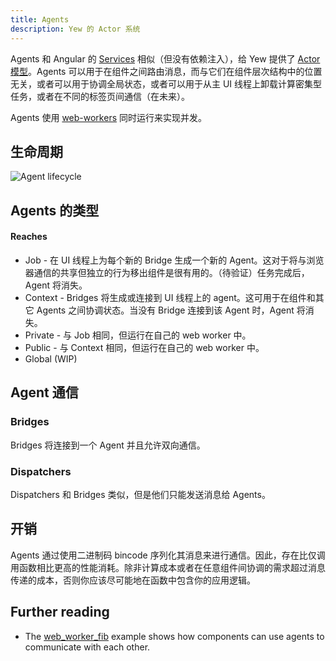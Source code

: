 ```yaml
---
title: Agents
description: Yew 的 Actor 系统
---
```


Agents 和 Angular 的 [Services](https://angular.io/guide/architecture-services) 相似（但没有依赖注入），给 Yew 提供了 [Actor 模型](https://en.wikipedia.org/wiki/Actor_model)。Agents 可以用于在组件之间路由消息，而与它们在组件层次结构中的位置无关，或者可以用于协调全局状态，或者可以用于从主 UI 线程上卸载计算密集型任务，或者在不同的标签页间通信（在未来）。

Agents 使用 [web-workers](https://developer.mozilla.org/en-US/docs/Web/API/Web_Workers_API/Using_web_workers) 同时运行来实现并发。

## 生命周期

![Agent lifecycle](https://user-images.githubusercontent.com/42674621/79125224-b6481d80-7d95-11ea-8e6a-ab9b52d1d8ac.png)

## Agents 的类型

#### Reaches

- Job - 在 UI 线程上为每个新的 Bridge 生成一个新的 Agent。这对于将与浏览器通信的共享但独立的行为移出组件是很有用的。（待验证）任务完成后，Agent 将消失。
- Context - Bridges 将生成或连接到 UI 线程上的 agent。这可用于在组件和其它 Agents 之间协调状态。当没有 Bridge 连接到该 Agent 时，Agent 将消失。
- Private - 与 Job 相同，但运行在自己的 web worker 中。
- Public - 与 Context 相同，但运行在自己的 web worker 中。
- Global \(WIP\)

## Agent 通信

### Bridges

Bridges 将连接到一个 Agent 并且允许双向通信。

### Dispatchers

Dispatchers 和 Bridges 类似，但是他们只能发送消息给 Agents。

## 开销

Agents 通过使用二进制码 bincode 序列化其消息来进行通信。因此，存在比仅调用函数相比更高的性能消耗。除非计算成本或者在任意组件间协调的需求超过消息传递的成本，否则你应该尽可能地在函数中包含你的应用逻辑。

## Further reading

- The [web_worker_fib](https://github.com/yewstack/yew/tree/master/examples/web_worker_fib) example shows how components can use agents to communicate with each other.

